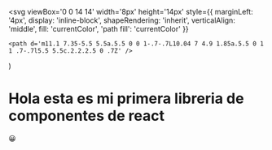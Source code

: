 
  <svg
    viewBox='0 0 14 14'
    width='8px'
    height='14px'
    style={{
      marginLeft: '4px',
      display: 'inline-block',
      shapeRendering: 'inherit',
      verticalAlign: 'middle',
      fill: 'currentColor',
      'path fill': 'currentColor'
    }}
  >
    <path d='m11.1 7.35-5.5 5.5a.5.5 0 0 1-.7-.7L10.04 7 4.9 1.85a.5.5 0 1 1 .7-.7l5.5 5.5c.2.2.2.5 0 .7Z' />
  </svg>
)

<Meta title='Presentation' />

<main>
  <h1>Hola esta es mi primera libreria de componentes de react</h1>
  <section>😀</section>
</main>

<style>
  {`
  main {
    display: flex;
    flex-direction: column;
    justify-content:center;
    align-items:center;
    color:black;
  } 
`}
</style>
